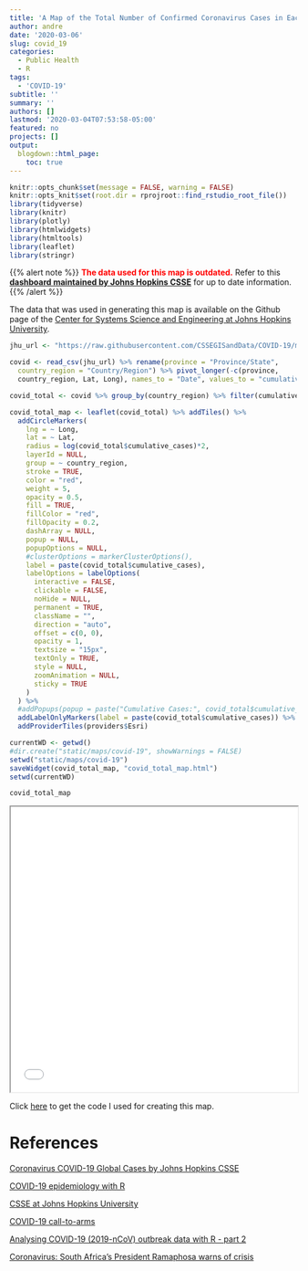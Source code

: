 ```yaml
---
title: 'A Map of the Total Number of Confirmed Coronavirus Cases in Each Country or Region'
author: andre
date: '2020-03-06'
slug: covid_19
categories:
  - Public Health
  - R
tags:
  - 'COVID-19'
subtitle: ''
summary: ''
authors: []
lastmod: '2020-03-04T07:53:58-05:00'
featured: no
projects: []
output:
  blogdown::html_page:
    toc: true
---
```


```r
knitr::opts_chunk$set(message = FALSE, warning = FALSE)
knitr::opts_knit$set(root.dir = rprojroot::find_rstudio_root_file())
library(tidyverse)
library(knitr)
library(plotly)
library(htmlwidgets)
library(htmltools)
library(leaflet)
library(stringr)
```

{{% alert note %}}
**<span style="color: #FF0000;">The data used for this map is outdated.</span>** Refer to this [**dashboard maintained by Johns Hopkins CSSE**](https://www.arcgis.com/apps/opsdashboard/index.html#/bda7594740fd40299423467b48e9ecf6) for up to date information. 
{{% /alert %}}

The data that was used in generating this map is available on the Github page of the [Center for Systems Science and Engineering at Johns Hopkins University](https://github.com/CSSEGISandData). 

```r
jhu_url <- "https://raw.githubusercontent.com/CSSEGISandData/COVID-19/master/csse_covid_19_data/csse_covid_19_time_series/time_series_19-covid-Confirmed.csv"

covid <- read_csv(jhu_url) %>% rename(province = "Province/State", 
  country_region = "Country/Region") %>% pivot_longer(-c(province, 
  country_region, Lat, Long), names_to = "Date", values_to = "cumulative_cases")

covid_total <- covid %>% group_by(country_region) %>% filter(cumulative_cases == max(cumulative_cases)) %>% slice(1)

covid_total_map <- leaflet(covid_total) %>% addTiles() %>%
  addCircleMarkers(
    lng = ~ Long,
    lat = ~ Lat,
    radius = log(covid_total$cumulative_cases)*2,
    layerId = NULL,
    group = ~ country_region,
    stroke = TRUE,
    color = "red",
    weight = 5,
    opacity = 0.5,
    fill = TRUE,
    fillColor = "red",
    fillOpacity = 0.2,
    dashArray = NULL,
    popup = NULL,
    popupOptions = NULL,
    #clusterOptions = markerClusterOptions(),
    label = paste(covid_total$cumulative_cases),
    labelOptions = labelOptions(
      interactive = FALSE,
      clickable = FALSE,
      noHide = NULL,
      permanent = TRUE,
      className = "",
      direction = "auto",
      offset = c(0, 0),
      opacity = 1,
      textsize = "15px",
      textOnly = TRUE,
      style = NULL,
      zoomAnimation = NULL,
      sticky = TRUE
    )
  ) %>%
  #addPopups(popup = paste("Cumulative Cases:", covid_total$cumulative_cases)) %>%
  addLabelOnlyMarkers(label = paste(covid_total$cumulative_cases)) %>%
  addProviderTiles(providers$Esri)

currentWD <- getwd()
#dir.create("static/maps/covid-19", showWarnings = FALSE)
setwd("static/maps/covid-19")
saveWidget(covid_total_map, "covid_total_map.html")
setwd(currentWD)
```

```r
covid_total_map
```


<iframe seamless src="/maps/covid-19/covid_total_map.html" width="100%" height="500"></iframe>

Click [here](https://github.com/drevanzyl/blog/tree/master/content/post/covid-19) to get the code I used for creating this map.

# References

[Coronavirus COVID-19 Global Cases by Johns Hopkins CSSE](https://www.arcgis.com/apps/opsdashboard/index.html#/bda7594740fd40299423467b48e9ecf6)

[COVID-19 epidemiology with R](https://rviews.rstudio.com/2020/03/05/covid-19-epidemiology-with-r/)

[CSSE at Johns Hopkins University](https://github.com/CSSEGISandData)

[COVID-19 call-to-arms](https://timchurches.github.io/blog/posts/2020-03-06-covid-19-call-to-arms/)

[Analysing COVID-19 (2019-nCoV) outbreak data with R - part 2](https://timchurches.github.io/blog/posts/2020-03-01-analysing-covid-19-2019-ncov-outbreak-data-with-r-part-2/)

[Coronavirus: South Africa's President Ramaphosa warns of crisis](https://www.bbc.com/news/world-africa-51752974)


